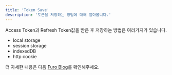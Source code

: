 ```yaml
---
title: 'Token Save'
description: '토큰을 저장하는 방법에 대해 알아봅니다.'
---
```


Access Token과 Refresh Token값을 받은 후 저장하는 방법은 여러가지가 있습니다.

- local storage
- session storage
- indexedDB
- http cookie

더 자세한 내용은 다음 [Furo Blog](https://iam.furo.one/post/jwt-security)를 확인해주세요.
